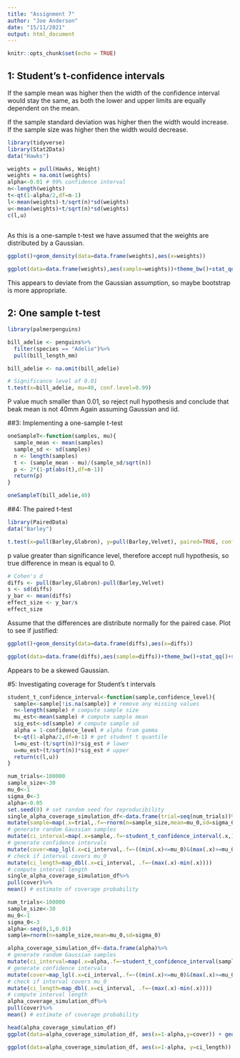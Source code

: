 ```yaml
---
title: "Assignment 7"
author: "Joe Anderson"
date: "15/11/2021"
output: html_document
---
```


```r
knitr::opts_chunk$set(echo = TRUE)
```

## 1: Student’s t-confidence intervals

If the sample mean was higher then the width of the confidence interval would stay the same, as both the lower and upper limits are equally dependent on the mean.

If the sample standard deviation was higher then the width would increase.
If the sample size was higher then the width would decrease.

```r
library(tidyverse)
library(Stat2Data)
data("Hawks")

weights = pull(Hawks, Weight)
weights = na.omit(weights)
alpha<-0.01 # 99% confidence interval
n<-length(weights)
t<-qt(1-alpha/2,df=n-1)
l<-mean(weights)-t/sqrt(n)*sd(weights)
u<-mean(weights)+t/sqrt(n)*sd(weights)
c(l,u)
    
```
As this is a one-sample t-test we have assumed that the weights are distributed by a Gaussian.
```r
ggplot()+geom_density(data=data.frame(weights),aes(x=weights))

ggplot(data=data.frame(weights),aes(sample=weights))+theme_bw()+stat_qq()+stat_qq_line(colour="blue")
```
This appears to deviate from the Gaussian assumption, so maybe bootstrap is more appropriate.

## 2: One sample t-test
```r
library(palmerpenguins)

bill_adelie <- penguins%>%
  filter(species == "Adelie")%>%
  pull(bill_length_mm)

bill_adelie <- na.omit(bill_adelie)

# Significance level of 0.01
t.test(x=bill_adelie, mu=40, conf.level=0.99)
```
P value much smaller than 0.01, so reject null hypothesis and conclude that beak mean is not 40mm
Again assuming Gaussian and iid. 

##3: Implementing a one-sample t-test
```r

oneSampleT<-function(samples, mu){
  sample_mean <- mean(samples)
  sample_sd <- sd(samples)
  n <- length(samples)
  t <- (sample_mean - mu)/(sample_sd/sqrt(n))
  p <- 2*(1-pt(abs(t),df=n-1))
  return(p)
}

oneSampleT(bill_adelie,40)
```
##4: The paired t-test
```r
library(PairedData)
data("Barley")

t.test(x=pull(Barley,Glabron), y=pull(Barley,Velvet), paired=TRUE, conf.level=0.01)
```
p value greater than significance level, therefore accept null hypothesis, so true difference in mean is equal to 0.

```r
# Cohen's d
diffs <- pull(Barley,Glabron)-pull(Barley,Velvet)
s <- sd(diffs)
y_bar <- mean(diffs)
effect_size <- y_bar/s
effect_size
```

Assume that the differences are distribute normally for the paired case. Plot to see if justified:

```r
ggplot()+geom_density(data=data.frame(diffs),aes(x=diffs))

ggplot(data=data.frame(diffs),aes(sample=diffs))+theme_bw()+stat_qq()+stat_qq_line(colour="blue")
```

Appears to be a skewed Gaussian.

#5: Investigating coverage for Student's t intervals
```r
student_t_confidence_interval<-function(sample,confidence_level){
  sample<-sample[!is.na(sample)] # remove any missing values
  n<-length(sample) # compute sample size
  mu_est<-mean(sample) # compute sample mean
  sig_est<-sd(sample) # compute sample sd
  alpha = 1-confidence_level # alpha from gamma
  t<-qt(1-alpha/2,df=n-1) # get student t quantile
  l=mu_est-(t/sqrt(n))*sig_est # lower
  u=mu_est+(t/sqrt(n))*sig_est # upper
  return(c(l,u))
}

num_trials<-100000
sample_size<-30
mu_0<-1
sigma_0<-3
alpha<-0.05
set.seed(0) # set random seed for reproducibility
single_alpha_coverage_simulation_df<-data.frame(trial=seq(num_trials))%>%
mutate(sample=map(.x=trial,.f=~rnorm(n=sample_size,mean=mu_0,sd=sigma_0)))%>%
# generate random Gaussian samples
mutate(ci_interval=map(.x=sample,.f=~student_t_confidence_interval(.x,1-alpha)))%>%
# generate confidence intervals
mutate(cover=map_lgl(.x=ci_interval,.f=~((min(.x)<=mu_0)&(max(.x)>=mu_0))))%>%
# check if interval covers mu_0
mutate(ci_length=map_dbl(.x=ci_interval, .f=~(max(.x)-min(.x))))
# compute interval length
single_alpha_coverage_simulation_df%>%
pull(cover)%>%
mean() # estimate of coverage probability
```
```r
num_trials<-100000
sample_size<-30
mu_0<-1
sigma_0<-3
alpha<-seq(0,1,0.01)
sample=rnorm(n=sample_size,mean=mu_0,sd=sigma_0)

alpha_coverage_simulation_df<-data.frame(alpha)%>%
# generate random Gaussian samples
mutate(ci_interval=map(.x=alpha,.f=~student_t_confidence_interval(sample,1-.x)))%>%
# generate confidence intervals
mutate(cover=map_lgl(.x=ci_interval,.f=~((min(.x)<=mu_0)&(max(.x)>=mu_0))))%>%
# check if interval covers mu_0
mutate(ci_length=map_dbl(.x=ci_interval, .f=~(max(.x)-min(.x))))
# compute interval length
alpha_coverage_simulation_df%>%
pull(cover)%>%
mean() # estimate of coverage probability

head(alpha_coverage_simulation_df)
ggplot(data=alpha_coverage_simulation_df, aes(x=1-alpha,y=cover)) + geom_line()
```
```r
ggplot(data=alpha_coverage_simulation_df, aes(x=1-alpha, y=ci_length)) + geom_line()
```

